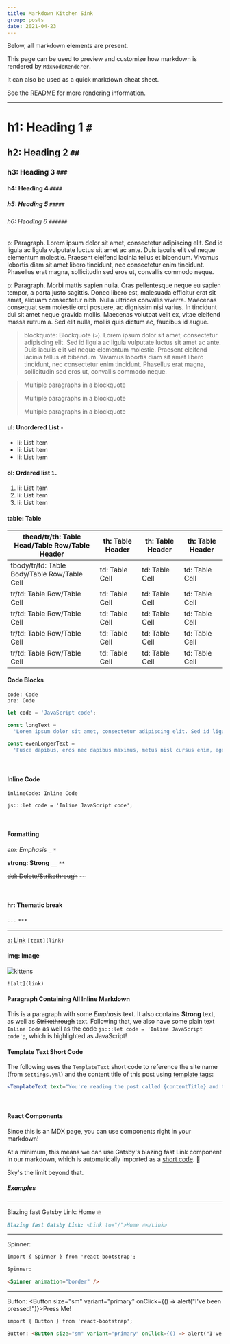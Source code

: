 ```yaml
---
title: Markdown Kitchen Sink
group: posts
date: 2021-04-23
---
```



Below, all markdown elements are present.

This page can be used to preview and customize how markdown is rendered by `MdxNodeRenderer`.

It can also be used as a quick markdown cheat sheet.

See the [README](https://github.com/justinmahar/gatsby-starter-mdx-launchpad#customizing-rendered-markdown) for more rendering information.

---

# h1: Heading 1 `#`

## h2: Heading 2 `##`

### h3: Heading 3 `###`

#### h4: Heading 4 `####`

##### h5: Heading 5 `#####`

###### h6: Heading 6 `######`

p: Paragraph. Lorem ipsum dolor sit amet, consectetur adipiscing elit. Sed id ligula ac ligula vulputate luctus sit amet ac ante. Duis iaculis elit vel neque elementum molestie. Praesent eleifend lacinia tellus et bibendum. Vivamus lobortis diam sit amet libero tincidunt, nec consectetur enim tincidunt. Phasellus erat magna, sollicitudin sed eros ut, convallis commodo neque.

p: Paragraph. Morbi mattis sapien nulla. Cras pellentesque neque eu sapien tempor, a porta justo sagittis. Donec libero est, malesuada efficitur erat sit amet, aliquam consectetur nibh. Nulla ultrices convallis viverra. Maecenas consequat sem molestie orci posuere, ac dignissim nisi varius. In tincidunt dui sit amet neque gravida mollis. Maecenas volutpat velit ex, vitae eleifend massa rutrum a. Sed elit nulla, mollis quis dictum ac, faucibus id augue.

> blockquote: Blockquote (`>`). Lorem ipsum dolor sit amet, consectetur adipiscing elit.
> Sed id ligula ac ligula vulputate luctus sit amet ac ante. Duis iaculis elit vel neque elementum molestie.
> Praesent eleifend lacinia tellus et bibendum. Vivamus lobortis diam sit amet libero tincidunt, nec consectetur enim tincidunt.
> Phasellus erat magna, sollicitudin sed eros ut, convallis commodo neque.

<blockquote>
  <p>Multiple paragraphs in a blockquote</p>
  <p>Multiple paragraphs in a blockquote</p>
  <p>Multiple paragraphs in a blockquote</p>
</blockquote>

#### ul: Unordered List `-`

- li: List Item
- li: List Item
- li: List Item

#### ol: Ordered list `1.`

1. li: List Item
1. li: List Item
1. li: List Item

#### table: Table

| thead/tr/th: Table Head/Table Row/Table Header | th: Table Header | th: Table Header | th: Table Header |
| ---------------------------------------------- | ---------------- | ---------------- | ---------------- |
| tbody/tr/td: Table Body/Table Row/Table Cell   | td: Table Cell   | td: Table Cell   | td: Table Cell   |
| tr/td: Table Row/Table Cell                    | td: Table Cell   | td: Table Cell   | td: Table Cell   |
| tr/td: Table Row/Table Cell                    | td: Table Cell   | td: Table Cell   | td: Table Cell   |
| tr/td: Table Row/Table Cell                    | td: Table Cell   | td: Table Cell   | td: Table Cell   |
| tr/td: Table Row/Table Cell                    | td: Table Cell   | td: Table Cell   | td: Table Cell   |

#### Code Blocks

```
code: Code
pre: Code
```

```js
let code = 'JavaScript code';
```

```js
const longText =
  'Lorem ipsum dolor sit amet, consectetur adipiscing elit. Sed id ligula ac ligula vulputate luctus sit amet ac ante. Duis iaculis elit vel neque elementum molestie. Praesent eleifend lacinia tellus et bibendum. Vivamus lobortis diam sit amet libero tincidunt, nec consectetur enim tincidunt. Phasellus erat magna, sollicitudin sed eros ut, convallis commodo neque. Morbi mattis sapien nulla. Cras pellentesque neque eu sapien tempor, a porta justo sagittis. Donec libero est, malesuada efficitur erat sit amet, aliquam consectetur nibh. Nulla ultrices convallis viverra. Maecenas consequat sem molestie orci posuere, ac dignissim nisi varius. In tincidunt dui sit amet neque gravida mollis. Maecenas volutpat velit ex, vitae eleifend massa rutrum a. Sed elit nulla, mollis quis dictum ac, faucibus id augue.';

const evenLongerText =
  'Fusce dapibus, eros nec dapibus maximus, metus nisl cursus enim, eget malesuada dui ante id libero. Nam porta enim a orci laoreet viverra. Proin quam enim, ullamcorper sed sem eget, volutpat faucibus ipsum. Ut iaculis eget leo et aliquet. Nunc fermentum bibendum dictum. Proin sagittis feugiat neque id volutpat. Nam in ullamcorper dolor, sed iaculis justo. Sed imperdiet erat ut nunc semper, ac maximus sapien varius. In vel pulvinar nisl, non tincidunt diam. Sed mattis ullamcorper enim quis faucibus. Phasellus eu rutrum nulla, eget volutpat nunc. Nam congue vestibulum orci, varius consequat mi facilisis id. Vivamus posuere urna tempus gravida malesuada. Cras non interdum eros. Vestibulum vel tortor velit. Aenean pretium, nulla sit amet congue lacinia, dolor quam porttitor enim, eget placerat magna risus at ex. Interdum et malesuada fames ac ante ipsum primis in faucibus. Sed semper tempus massa. Maecenas porta nisl odio, vel dapibus ex ultrices et. Morbi vitae nisl a nulla rutrum euismod. Vestibulum posuere commodo imperdiet.';
```

<br />

#### Inline Code

`inlineCode: Inline Code`

`js:::let code = 'Inline JavaScript code';`

<br />

#### Formatting

_em: Emphasis_ `_` `*`

**strong: Strong** `__` `**`

~~del: Delete/Strikethrough~~ `~~`

<br />

#### hr: Thematic break

`---` `***`

---

[a: Link](/markdown-kitchen-sink) `[text](link)`

#### img: Image

![kittens](/media/site-image.jpg)

`![alt](link)`

#### Paragraph Containing All Inline Markdown

This is a paragraph with some _Emphasis_ text. It also contains **Strong** text, as well as ~~Strikethrough~~ text. Following that, we also have some plain text `Inline Code` as well as the code `js:::let code = 'Inline JavaScript code';`, which is highlighted as JavaScript!

#### Template Text Short Code

The following uses the `TemplateText` short code to reference the site name (from `settings.yml`) and the content title of this post using [template tags](https://github.com/justinmahar/gatsby-starter-mdx-launchpad#template-tags):

> <TemplateText text="You're reading the post called {contentTitle} and the site name is {siteName}." />

```jsx
<TemplateText text="You're reading the post called {contentTitle} and the site name is {siteName}." />
```

<br />

#### React Components

Since this is an MDX page, you can use components right in your markdown!

At a minimum, this means we can use Gatsby's blazing fast Link component in our markdown, which is automatically imported as a [short code](https://github.com/justinmahar/gatsby-starter-mdx-launchpad#adding-component-short-codes). 🙌

Sky's the limit beyond that.

##### Examples

---

Blazing fast Gatsby Link: <Link to="/">Home 🔥</Link>

```md
Blazing fast Gatsby Link: <Link to="/">Home 🔥</Link>
```

---

Spinner:

<Spinner animation="border" />

```md
import { Spinner } from 'react-bootstrap';

Spinner:

<Spinner animation="border" />
```

---

Button: <Button size="sm" variant="primary" onClick={() => alert("I've been pressed!")}>Press Me!</Button>

```md
import { Button } from 'react-bootstrap';

Button: <Button size="sm" variant="primary" onClick={() => alert("I've been pressed!")}>Press Me!</Button>
```
